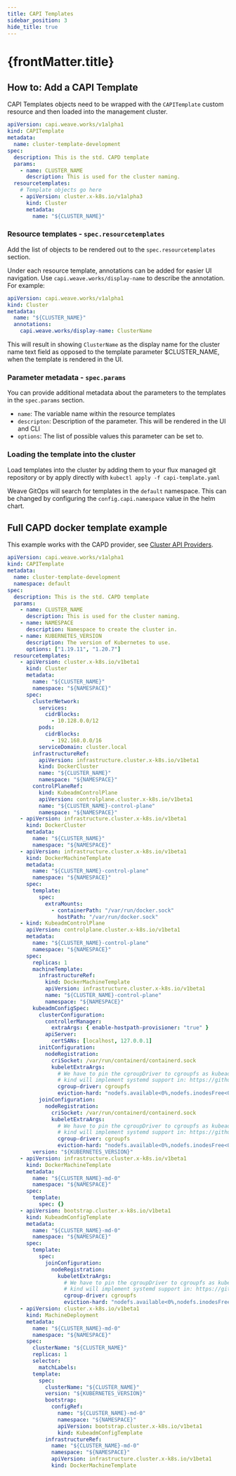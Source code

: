 ```yaml
---
title: CAPI Templates
sidebar_position: 3
hide_title: true
---
```



<h1>
  {frontMatter.title} <TierLabel tiers="enterprise" />
</h1>

## How to: Add a CAPI Template

CAPI Templates objects need to be wrapped with the `CAPITemplate` custom resource and then loaded into the management cluster.

```yaml
apiVersion: capi.weave.works/v1alpha1
kind: CAPITemplate
metadata:
  name: cluster-template-development
spec:
  description: This is the std. CAPD template
  params:
    - name: CLUSTER_NAME
      description: This is used for the cluster naming.
  resourcetemplates:
    # Template objects go here
    - apiVersion: cluster.x-k8s.io/v1alpha3
      kind: Cluster
      metadata:
        name: "${CLUSTER_NAME}"
```

### Resource templates - `spec.resourcetemplates`

Add the list of objects to be rendered out to the `spec.resourcetemplates` section.

Under each resource template, annotations can be added for easier UI navigation. Use `capi.weave.works/display-name` to describe the annotation. For example:

```yaml
apiVersion: capi.weave.works/v1alpha1
kind: Cluster
metadata:
  name: "${CLUSTER_NAME}"
  annotations:
    capi.weave.works/display-name: ClusterName
```

This will result in showing `ClusterName` as the display name for the cluster name text field as opposed to the template parameter $CLUSTER_NAME, when the template is rendered in the UI.

### Parameter metadata - `spec.params`

You can provide additional metadata about the parameters to the templates in the `spec.params` section.

- `name`: The variable name within the resource templates
- `descripton`: Description of the parameter. This will be rendered in the UI and CLI
- `options`: The list of possible values this parameter can be set to.

### Loading the template into the cluster

Load templates into the cluster by adding them to your flux managed git repository or by apply directly with
`kubectl apply -f capi-template.yaml`

Weave GitOps will search for templates in the `default` namespace. This can be changed by configuring the `config.capi.namespace` value in the helm chart.

## Full CAPD docker template example

This example works with the CAPD provider, see [Cluster API Providers](cluster-api-providers.mdx).

```yaml
apiVersion: capi.weave.works/v1alpha1
kind: CAPITemplate
metadata:
  name: cluster-template-development
  namespace: default
spec:
  description: This is the std. CAPD template
  params:
    - name: CLUSTER_NAME
      description: This is used for the cluster naming.
    - name: NAMESPACE
      description: Namespace to create the cluster in.
    - name: KUBERNETES_VERSION
      description: The version of Kubernetes to use.
      options: ["1.19.11", "1.20.7"]
  resourcetemplates:
    - apiVersion: cluster.x-k8s.io/v1beta1
      kind: Cluster
      metadata:
        name: "${CLUSTER_NAME}"
        namespace: "${NAMESPACE}"
      spec:
        clusterNetwork:
          services:
            cidrBlocks:
              - 10.128.0.0/12
          pods:
            cidrBlocks:
              - 192.168.0.0/16
          serviceDomain: cluster.local
        infrastructureRef:
          apiVersion: infrastructure.cluster.x-k8s.io/v1beta1
          kind: DockerCluster
          name: "${CLUSTER_NAME}"
          namespace: "${NAMESPACE}"
        controlPlaneRef:
          kind: KubeadmControlPlane
          apiVersion: controlplane.cluster.x-k8s.io/v1beta1
          name: "${CLUSTER_NAME}-control-plane"
          namespace: "${NAMESPACE}"
    - apiVersion: infrastructure.cluster.x-k8s.io/v1beta1
      kind: DockerCluster
      metadata:
        name: "${CLUSTER_NAME}"
        namespace: "${NAMESPACE}"
    - apiVersion: infrastructure.cluster.x-k8s.io/v1beta1
      kind: DockerMachineTemplate
      metadata:
        name: "${CLUSTER_NAME}-control-plane"
        namespace: "${NAMESPACE}"
      spec:
        template:
          spec:
            extraMounts:
              - containerPath: "/var/run/docker.sock"
                hostPath: "/var/run/docker.sock"
    - kind: KubeadmControlPlane
      apiVersion: controlplane.cluster.x-k8s.io/v1beta1
      metadata:
        name: "${CLUSTER_NAME}-control-plane"
        namespace: "${NAMESPACE}"
      spec:
        replicas: 1
        machineTemplate:
          infrastructureRef:
            kind: DockerMachineTemplate
            apiVersion: infrastructure.cluster.x-k8s.io/v1beta1
            name: "${CLUSTER_NAME}-control-plane"
            namespace: "${NAMESPACE}"
        kubeadmConfigSpec:
          clusterConfiguration:
            controllerManager:
              extraArgs: { enable-hostpath-provisioner: "true" }
            apiServer:
              certSANs: [localhost, 127.0.0.1]
          initConfiguration:
            nodeRegistration:
              criSocket: /var/run/containerd/containerd.sock
              kubeletExtraArgs:
                # We have to pin the cgroupDriver to cgroupfs as kubeadm >=1.21 defaults to systemd
                # kind will implement systemd support in: https://github.com/kubernetes-sigs/kind/issues/1726
                cgroup-driver: cgroupfs
                eviction-hard: "nodefs.available<0%,nodefs.inodesFree<0%,imagefs.available<0%"
          joinConfiguration:
            nodeRegistration:
              criSocket: /var/run/containerd/containerd.sock
              kubeletExtraArgs:
                # We have to pin the cgroupDriver to cgroupfs as kubeadm >=1.21 defaults to systemd
                # kind will implement systemd support in: https://github.com/kubernetes-sigs/kind/issues/1726
                cgroup-driver: cgroupfs
                eviction-hard: "nodefs.available<0%,nodefs.inodesFree<0%,imagefs.available<0%"
        version: "${KUBERNETES_VERSION}"
    - apiVersion: infrastructure.cluster.x-k8s.io/v1beta1
      kind: DockerMachineTemplate
      metadata:
        name: "${CLUSTER_NAME}-md-0"
        namespace: "${NAMESPACE}"
      spec:
        template:
          spec: {}
    - apiVersion: bootstrap.cluster.x-k8s.io/v1beta1
      kind: KubeadmConfigTemplate
      metadata:
        name: "${CLUSTER_NAME}-md-0"
        namespace: "${NAMESPACE}"
      spec:
        template:
          spec:
            joinConfiguration:
              nodeRegistration:
                kubeletExtraArgs:
                  # We have to pin the cgroupDriver to cgroupfs as kubeadm >=1.21 defaults to systemd
                  # kind will implement systemd support in: https://github.com/kubernetes-sigs/kind/issues/1726
                  cgroup-driver: cgroupfs
                  eviction-hard: "nodefs.available<0%,nodefs.inodesFree<0%,imagefs.available<0%"
    - apiVersion: cluster.x-k8s.io/v1beta1
      kind: MachineDeployment
      metadata:
        name: "${CLUSTER_NAME}-md-0"
        namespace: "${NAMESPACE}"
      spec:
        clusterName: "${CLUSTER_NAME}"
        replicas: 1
        selector:
          matchLabels:
        template:
          spec:
            clusterName: "${CLUSTER_NAME}"
            version: "${KUBERNETES_VERSION}"
            bootstrap:
              configRef:
                name: "${CLUSTER_NAME}-md-0"
                namespace: "${NAMESPACE}"
                apiVersion: bootstrap.cluster.x-k8s.io/v1beta1
                kind: KubeadmConfigTemplate
            infrastructureRef:
              name: "${CLUSTER_NAME}-md-0"
              namespace: "${NAMESPACE}"
              apiVersion: infrastructure.cluster.x-k8s.io/v1beta1
              kind: DockerMachineTemplate
```
